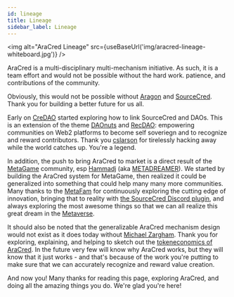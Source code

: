 ```yaml
---
id: lineage
title: Lineage 
sidebar_label: Lineage
---
```



<img alt="AraCred Lineage" src={useBaseUrl('img/aracred-lineage-whiteboard.jpg')} />

AraCred is a multi-disciplinary multi-mechanism initiative. As such, it is a team effort and would not be possible without the hard work. patience, and contributions of the community.  

Obviously, this would not be possible without [Aragon](https://aragon.org/) and [SourceCred](https://sourcecred.io/). Thank you for building a better future for us all.

Early on [CreDAO](https://github.com/1hive/credao) started exploring how to link SourceCred and DAOs. This is an extension of the theme [DAOnuts](https://github.com/daonuts) and [RecDAO](https://github.com/recdao): empowering communities on Web2 platforms to become self soveriegn and to recognize and reward contributors. Thank you [cslarson](https://github.com/cslarson) for tirelessly hacking away while the world catches up. You're a legend. 

In addition, the push to bring AraCred to market is a direct result of the [MetaGame](https://metagame.wtf/) community, esp [Hammadj](https://github.com/hammadj) (aka [METADREAMER](https://twitter.com/META_DREAMER)). We started by building the AraCred system for MetaGame, then realized it could be generalized into something that could help many many more communities. Many thanks to the [MetaFam](https://github.com/metafam/) for continuously exploring the cutting edge of innovation, bringing that to reality with [the SourceCred Discord plugin](https://github.com/metafam/thesource), and always exploring the most awesome things so that we can all realize this great dream in the [Metaverse](https://interspace.metagame.wtf/).

It should also be noted that the generalizable AraCred mechanism design would not exist as it does today without [Michael Zargham](https://github.com/mzargham). Thank you for exploring, explaining, and helping to sketch out the [tokeneconomics of AraCred](https://github.com/aracred/tokeneconomics). In the future very few will know why AraCred works, but they will know that it just works - and that's because of the work you're putting to make sure that we can accurately recognize and reward value creation. 

And now you! Many thanks for reading this page, exploring AraCred, and doing all the amazing things you do. We're glad you're here!
